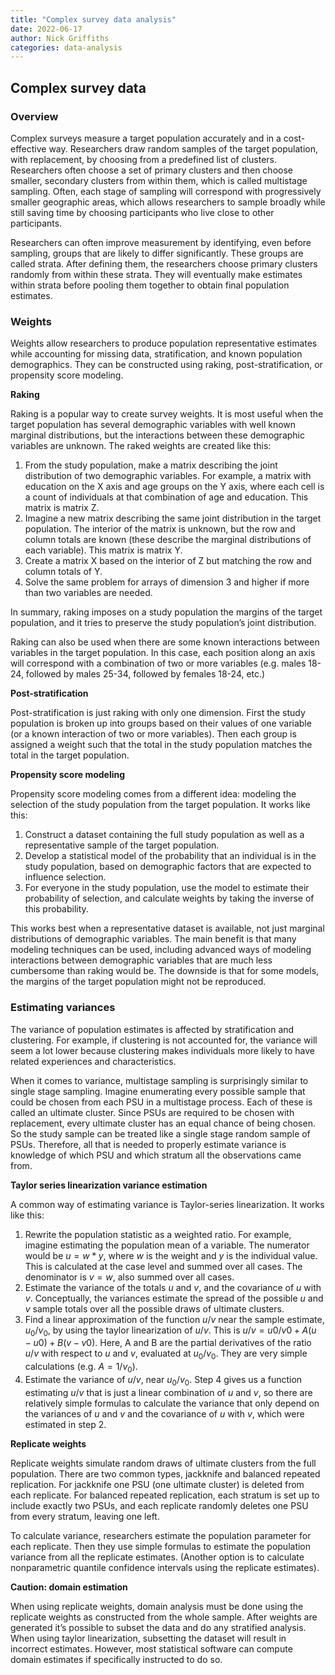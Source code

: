 ```yaml
---
title: "Complex survey data analysis"
date: 2022-06-17
author: Nick Griffiths
categories: data-analysis
---
```


## Complex survey data

### Overview

Complex surveys measure a target population accurately and in a cost-effective way. Researchers draw random samples of the target population, with replacement, by choosing from a predefined list of clusters. Researchers often choose a set of primary clusters and then choose smaller, secondary clusters from within them, which is called multistage sampling. Often, each stage of sampling will correspond with progressively smaller geographic areas, which allows researchers to sample broadly while still saving time by choosing participants who live close to other participants.

Researchers can often improve measurement by identifying, even before sampling, groups that are likely to differ significantly. These groups are called strata. After defining them, the researchers choose primary clusters randomly from within these strata. They will eventually make estimates within strata before pooling them together to obtain final population estimates.

### Weights

Weights allow researchers to produce population representative estimates while accounting for missing data, stratification, and known population demographics. They can be constructed using raking, post-stratification, or propensity score modeling.

**Raking**

Raking is a popular way to create survey weights. It is most useful when the target population has several demographic variables with well known marginal distributions, but the interactions between these demographic variables are unknown. The raked weights are created like this:

1. From the study population, make a matrix describing the joint distribution of two demographic variables. For example, a matrix with education on the X axis and age groups on the Y axis, where each cell is a count of individuals at that combination of age and education. This matrix is matrix Z.
2. Imagine a new matrix describing the same joint distribution in the target population. The interior of the matrix is unknown, but the row and column totals are known (these describe the marginal distributions of each variable). This matrix is matrix Y.
3. Create a matrix X based on the interior of Z but matching the row and column totals of Y.
4. Solve the same problem for arrays of dimension 3 and higher if more than two variables are needed.

In summary, raking imposes on a study population the margins of the target population, and it tries to preserve the study population's joint distribution.

Raking can also be used when there are some known interactions between variables in the target population. In this case, each position along an axis will correspond with a combination of two or more variables (e.g. males 18-24, followed by males 25-34, followed by females 18-24, etc.)

**Post-stratification**

Post-stratification is just raking with only one dimension. First the study population is broken up into groups based on their values of one variable (or a known interaction of two or more variables). Then each group is assigned a weight such that the total in the study population matches the total in the target population.

**Propensity score modeling**

Propensity score modeling comes from a different idea: modeling the selection of the study population from the target population. It works like this:

1. Construct a dataset containing the full study population as well as a representative sample of the target population.
2. Develop a statistical model of the probability that an individual is in the study population, based on demographic factors that are expected to influence selection.
3. For everyone in the study population, use the model to estimate their probability of selection, and calculate weights by taking the inverse of this probability.

This works best when a representative dataset is available, not just marginal distributions of demographic variables. The main benefit is that many modeling techniques can be used, including advanced ways of modeling interactions between demographic variables that are much less cumbersome than raking would be. The downside is that for some models, the margins of the target population might not be reproduced.

### Estimating variances

The variance of population estimates is affected by stratification and clustering. For example, if clustering is not accounted for, the variance will seem a lot lower because clustering makes individuals more likely to have related experiences and characteristics.

When it comes to variance, multistage sampling is surprisingly similar to single stage sampling. Imagine enumerating every possible sample that could be chosen from each PSU in a multistage process. Each of these is called an ultimate cluster. Since PSUs are required to be chosen with replacement, every ultimate cluster has an equal chance of being chosen. So the study sample can be treated like a single stage random sample of PSUs. Therefore, all that is needed to properly estimate variance is knowledge of which PSU and which stratum all the observations came from.

**Taylor series linearization variance estimation**

A common way of estimating variance is Taylor-series linearization. It works like this:

1. Rewrite the population statistic as a weighted ratio. For example, imagine estimating the population mean of a variable. The numerator would be $u = w * y$, where $w$ is the weight and $y$ is the individual value. This is calculated at the case level and summed over all cases. The denominator is $v = w$, also summed over all cases.
2. Estimate the variance of the totals $u$ and $v$, and the covariance of $u$ with $v$. Conceptually, the variances estimate the spread of the possible $u$ and $v$ sample totals over all the possible draws of ultimate clusters.
4. Find a linear approximation of the function $u/v$ near the sample estimate, $u_0/v_0$, by using the taylor linearization of $u/v$. This is $u/v = u0/v0 + A(u-u0) + B(v-v0)$. Here, A and B are the partial derivatives of the ratio $u/v$ with respect to $u$ and $v$, evaluated at $u_0/v_0$. They are very simple calculations (e.g. $A = 1/v_0$).
5. Estimate the variance of $u/v$, near $u_0/v_0$. Step 4 gives us a function estimating $u/v$ that is just a linear combination of $u$ and $v$, so there are relatively simple formulas to calculate the variance that only depend on the variances of $u$ and $v$ and the covariance of $u$ with $v$, which were estimated in step 2.

**Replicate weights**

Replicate weights simulate random draws of ultimate clusters from the full population. There are two common types, jackknife and balanced repeated replication. For jackknife one PSU (one ultimate cluster) is deleted from each replicate. For balanced repeated replication, each stratum is set up to include exactly two PSUs, and each replicate randomly deletes one PSU from every stratum, leaving one left.

To calculate variance, researchers estimate the population parameter for each replicate. Then they use simple formulas to estimate the population variance from all the replicate estimates. (Another option is to calculate nonparametric quantile confidence intervals using the replicate estimates).

**Caution: domain estimation**

When using replicate weights, domain analysis must be done using the replicate weights as constructed from the whole sample. After weights are generated it's possible to subset the data and do any stratified analysis. When using taylor linearization, subsetting the dataset will result in incorrect estimates. However, most statistical software can compute domain estimates if specifically instructed to do so.
